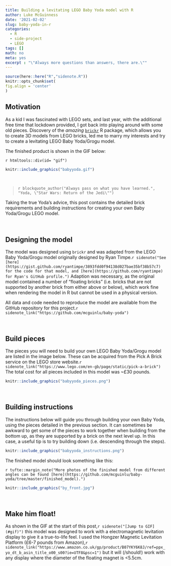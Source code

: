 ```yaml
---
title: Building a levitating LEGO Baby Yoda model with R
author: Luke McGuinness
date: '2021-02-02'
slug: baby-yoda-in-r
categories:
  - R
  - side-project
  - LEGO
tags: []
math: no
meta: yes
excerpt : "\"Always more questions than answers, there are.\""
---
```


```r
source(here::here("R","sidenote.R"))
knitr::opts_chunk$set(
fig.align = 'center'
)
```

## Motivation {#intro}

As a kid I was fascinated with LEGO sets, and last year, with the additional free time that lockdown provided, I got back into playing around with some old pieces. Discovery of the _amazing_ [`brickr`](https://github.com/ryantimpe/brickr) R package, which allows you to create 3D models from LEGO bricks, led me to marry my interests and try to create a levitating LEGO Baby Yoda/Grogu model.

The finished product is shown in the GIF below:

`r htmltools::div(id= "gif")`

```r
knitr::include_graphics("babyyoda.gif")
```

&nbsp;

> `r blockquote_author("Always pass on what you have learned.", "Yoda, \"Star Wars: Return of the Jedi\"")`

Taking the true Yoda's advice, this post contains the detailed brick requirements and building instructions for creating your own Baby Yoda/Grogu LEGO model.

&nbsp;

## Designing the model

The model was designed using `brickr` and was adapted from the LEGO Baby Yoda/Grogu model originally designed by Ryan Timpe.`r sidenote("See [here](https://gist.github.com/ryantimpe/3893fdd0f94138d027bae35bf38b57c7) for the code for that model, and [here](https://github.com/ryantimpe) for Ryan's GitHub profile.")` Adaption was necessary, as the original model contained a number of "floating bricks" (i.e. bricks that are not supported by another brick from either above or below), which work fine when rendering the model in R but cannot be used in a physical version.

All data and code needed to reproduce the model are available from the GitHub repository for this project.`r sidenote_link("https://github.com/mcguinlu/baby-yoda")`

&nbsp;

## Build pieces

The pieces you will need to build your own LEGO Baby Yoda/Grogu model are listed in the image below. These can be acquired from the Pick A Brick service on the LEGO store website.`r sidenote_link("https://www.lego.com/en-gb/page/static/pick-a-brick")` The total cost for all pieces included in this model was ~£30 pounds.

``` r
knitr::include_graphics("babyyoda_pieces.png")
```

&nbsp;

## Building instructions

The instructions below will guide you through building your own Baby Yoda, using the pieces detailed in the previous section. It can sometimes be awkward to get some of the pieces to work together when building from the bottom up, as they are supported by a brick on the next level up. In this case, a useful tip is to try building down (i.e. descending through the steps).

``` r
knitr::include_graphics("babyyoda_instructions.png")
```

The finished model should look something like this: 

`r tufte::margin_note("More photos of the finished model from different angles can be found [here](https://github.com/mcguinlu/baby-yoda/tree/master/finished_model).")`
```r
knitr::include_graphics("by_front.jpg")

```

&nbsp;

## Make him float!

As shown in the GIF at the start of this post,`r sidenote("[Jump to GIF](#gif)")` this model was designed to work with a electromagnetic levitation display to give it a true-to-life feel. I used the Hongzer Magnetic Levitation Platform (£6-7 pounds from Amazon),`r sidenote_link("https://www.amazon.co.uk/gp/product/B07YKY6K8J/ref=ppx_yo_dt_b_asin_title_o00_s00?ie=UTF8&psc=1")` but it will (/should!) work with any display where the diameter of the floating magnet is <5.5cm.